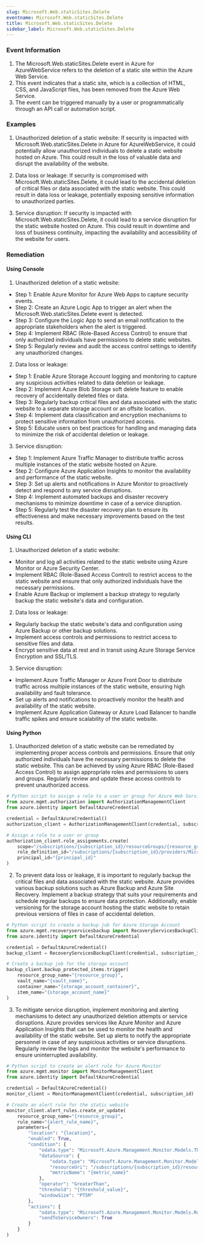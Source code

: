 ```yaml
--- 
slug: Microsoft.Web.staticSites.Delete
eventname: Microsoft.Web.staticSites.Delete
title: Microsoft.Web.staticSites.Delete
sidebar_label: Microsoft.Web.staticSites.Delete
---
```

                       
### Event Information

1. The Microsoft.Web.staticSites.Delete event in Azure for AzureWebService refers to the deletion of a static site within the Azure Web Service.
2. This event indicates that a static site, which is a collection of HTML, CSS, and JavaScript files, has been removed from the Azure Web Service.
3. The event can be triggered manually by a user or programmatically through an API call or automation script.


### Examples

1. Unauthorized deletion of a static website: If security is impacted with Microsoft.Web.staticSites.Delete in Azure for AzureWebService, it could potentially allow unauthorized individuals to delete a static website hosted on Azure. This could result in the loss of valuable data and disrupt the availability of the website.

2. Data loss or leakage: If security is compromised with Microsoft.Web.staticSites.Delete, it could lead to the accidental deletion of critical files or data associated with the static website. This could result in data loss or leakage, potentially exposing sensitive information to unauthorized parties.

3. Service disruption: If security is impacted with Microsoft.Web.staticSites.Delete, it could lead to a service disruption for the static website hosted on Azure. This could result in downtime and loss of business continuity, impacting the availability and accessibility of the website for users.

### Remediation

#### Using Console

1. Unauthorized deletion of a static website:
- Step 1: Enable Azure Monitor for Azure Web Apps to capture security events.
- Step 2: Create an Azure Logic App to trigger an alert when the Microsoft.Web.staticSites.Delete event is detected.
- Step 3: Configure the Logic App to send an email notification to the appropriate stakeholders when the alert is triggered.
- Step 4: Implement RBAC (Role-Based Access Control) to ensure that only authorized individuals have permissions to delete static websites.
- Step 5: Regularly review and audit the access control settings to identify any unauthorized changes.

2. Data loss or leakage:
- Step 1: Enable Azure Storage Account logging and monitoring to capture any suspicious activities related to data deletion or leakage.
- Step 2: Implement Azure Blob Storage soft delete feature to enable recovery of accidentally deleted files or data.
- Step 3: Regularly backup critical files and data associated with the static website to a separate storage account or an offsite location.
- Step 4: Implement data classification and encryption mechanisms to protect sensitive information from unauthorized access.
- Step 5: Educate users on best practices for handling and managing data to minimize the risk of accidental deletion or leakage.

3. Service disruption:
- Step 1: Implement Azure Traffic Manager to distribute traffic across multiple instances of the static website hosted on Azure.
- Step 2: Configure Azure Application Insights to monitor the availability and performance of the static website.
- Step 3: Set up alerts and notifications in Azure Monitor to proactively detect and respond to any service disruptions.
- Step 4: Implement automated backups and disaster recovery mechanisms to minimize downtime in case of a service disruption.
- Step 5: Regularly test the disaster recovery plan to ensure its effectiveness and make necessary improvements based on the test results.

#### Using CLI

1. Unauthorized deletion of a static website:
- Monitor and log all activities related to the static website using Azure Monitor or Azure Security Center.
- Implement RBAC (Role-Based Access Control) to restrict access to the static website and ensure that only authorized individuals have the necessary permissions.
- Enable Azure Backup or implement a backup strategy to regularly backup the static website's data and configuration.

2. Data loss or leakage:
- Regularly backup the static website's data and configuration using Azure Backup or other backup solutions.
- Implement access controls and permissions to restrict access to sensitive files and data.
- Encrypt sensitive data at rest and in transit using Azure Storage Service Encryption and SSL/TLS.

3. Service disruption:
- Implement Azure Traffic Manager or Azure Front Door to distribute traffic across multiple instances of the static website, ensuring high availability and fault tolerance.
- Set up alerts and notifications to proactively monitor the health and availability of the static website.
- Implement Azure Application Gateway or Azure Load Balancer to handle traffic spikes and ensure scalability of the static website.

#### Using Python

1. Unauthorized deletion of a static website can be remediated by implementing proper access controls and permissions. Ensure that only authorized individuals have the necessary permissions to delete the static website. This can be achieved by using Azure RBAC (Role-Based Access Control) to assign appropriate roles and permissions to users and groups. Regularly review and update these access controls to prevent unauthorized access.

```python
# Python script to assign a role to a user or group for Azure Web Service
from azure.mgmt.authorization import AuthorizationManagementClient
from azure.identity import DefaultAzureCredential

credential = DefaultAzureCredential()
authorization_client = AuthorizationManagementClient(credential, subscription_id)

# Assign a role to a user or group
authorization_client.role_assignments.create(
    scope="/subscriptions/{subscription_id}/resourceGroups/{resource_group}/providers/Microsoft.Web/sites/{web_service}",
    role_definition_id="/subscriptions/{subscription_id}/providers/Microsoft.Authorization/roleDefinitions/{role_definition_id}",
    principal_id="{principal_id}"
)
```

2. To prevent data loss or leakage, it is important to regularly backup the critical files and data associated with the static website. Azure provides various backup solutions such as Azure Backup and Azure Site Recovery. Implement a backup strategy that suits your requirements and schedule regular backups to ensure data protection. Additionally, enable versioning for the storage account hosting the static website to retain previous versions of files in case of accidental deletion.

```python
# Python script to create a backup job for Azure Storage Account
from azure.mgmt.recoveryservicesbackup import RecoveryServicesBackupClient
from azure.identity import DefaultAzureCredential

credential = DefaultAzureCredential()
backup_client = RecoveryServicesBackupClient(credential, subscription_id)

# Create a backup job for the storage account
backup_client.backup_protected_items.trigger(
    resource_group_name="{resource_group}",
    vault_name="{vault_name}",
    container_name="{storage_account_container}",
    item_name="{storage_account_name}"
)
```

3. To mitigate service disruption, implement monitoring and alerting mechanisms to detect any unauthorized deletion attempts or service disruptions. Azure provides services like Azure Monitor and Azure Application Insights that can be used to monitor the health and availability of the static website. Set up alerts to notify the appropriate personnel in case of any suspicious activities or service disruptions. Regularly review the logs and monitor the website's performance to ensure uninterrupted availability.

```python
# Python script to create an alert rule for Azure Monitor
from azure.mgmt.monitor import MonitorManagementClient
from azure.identity import DefaultAzureCredential

credential = DefaultAzureCredential()
monitor_client = MonitorManagementClient(credential, subscription_id)

# Create an alert rule for the static website
monitor_client.alert_rules.create_or_update(
    resource_group_name="{resource_group}",
    rule_name="{alert_rule_name}",
    parameters={
        "location": "{location}",
        "enabled": True,
        "condition": {
            "odata.type": "Microsoft.Azure.Management.Monitor.Models.ThresholdRuleCondition",
            "dataSource": {
                "odata.type": "Microsoft.Azure.Management.Monitor.Models.RuleMetricDataSource",
                "resourceUri": "/subscriptions/{subscription_id}/resourceGroups/{resource_group}/providers/Microsoft.Web/sites/{web_service}",
                "metricName": "{metric_name}"
            },
            "operator": "GreaterThan",
            "threshold": "{threshold_value}",
            "windowSize": "PT5M"
        },
        "actions": {
            "odata.type": "Microsoft.Azure.Management.Monitor.Models.RuleEmailAction",
            "sendToServiceOwners": True
        }
    }
)
```


 